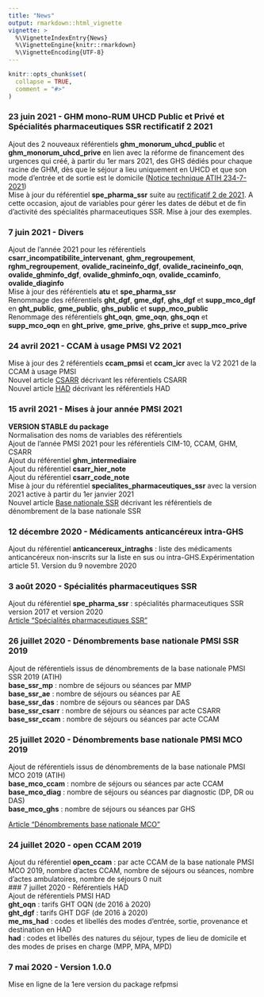 ```yaml
---
title: "News"
output: rmarkdown::html_vignette
vignette: >
  %\VignetteIndexEntry{News}
  %\VignetteEngine{knitr::rmarkdown}
  %\VignetteEncoding{UTF-8}
---
```


```r
knitr::opts_chunk$set(
  collapse = TRUE,
  comment = "#>"
)
```

### 23 juin 2021 - GHM mono-RUM UHCD Public et Privé et Spécialités pharmaceutiques SSR rectificatif 2 2021  
Ajout des 2 nouveaux référentiels **ghm_monorum_uhcd_public** et **ghm_monorum_uhcd_prive** en lien avec la réforme de financement des urgences qui créé, à partir du 1er mars 2021, des GHS dédiés pour chaque racine de GHM, dès que le séjour a lieu uniquement en UHCD et que son mode d'entrée et de sortie est le domicile ([Notice technique ATIH 234-7-2021](https://www.atih.sante.fr/sites/default/files/public/content/4004/notice_technique_n_atih-234-7-2021_nouveautes_financement_2021-hh.pdf))  
Mise à jour du référentiel **spe_pharma_ssr** suite au [rectificatif 2 de 2021](https://www.atih.sante.fr/specialites-pharmaceutiques-en-ssr-2021). A cette occasion, ajout de variables pour gérer les dates de début et de fin d'activité des spécialités pharmaceutiques SSR. Mise à jour des exemples.  

### 7 juin 2021 - Divers  
Ajout de l'année 2021 pour les référentiels **csarr_incompatibilite_intervenant**, **ghm_regroupement**, **rghm_regroupement**, **ovalide_racineinfo_dgf**, **ovalide_racineinfo_oqn**, **ovalide_ghminfo_dgf**, **ovalide_ghminfo_oqn**, **ovalide_ccaminfo**, **ovalide_diaginfo**  
Mise à jour des référentiels **atu** et **spe_pharma_ssr**  
Renommage des référentiels **ght_dgf**, **gme_dgf**, **ghs_dgf** et **supp_mco_dgf** en **ght_public**, **gme_public**, **ghs_public** et **supp_mco_public**  
Renommage des référentiels **ght_oqn**, **gme_oqn**, **ghs_oqn** et **supp_mco_oqn** en **ght_prive**, **gme_prive**, **ghs_prive** et **supp_mco_prive**  

### 24 avril 2021 - CCAM à usage PMSI V2 2021  
Mise à jour des 2 référentiels **ccam_pmsi** et **ccam_icr** avec la V2 2021 de la CCAM à usage PMSI  
Nouvel article [CSARR](https://denisgustin.github.io/refpmsi/articles/csarr.html) décrivant les référentiels CSARR  
Nouvel article [HAD](https://denisgustin.github.io/refpmsi/articles/had.html) décrivant les référentiels HAD    

### 15 avril 2021 - Mises à jour année PMSI 2021   
**VERSION STABLE du package**  
Normalisation des noms de variables des référentiels  
Ajout de l'année PMSI 2021 pour les référentiels CIM-10, CCAM, GHM, CSARR  
Ajout du référentiel **ghm_intermediaire**  
Ajout du référentiel **csarr_hier_note**  
Ajout du référentiel **csarr_code_note**  
Mise à jour du référentiel **specialites_pharmaceutiques_ssr** avec la version 2021 active à partir du 1er janvier 2021  
Nouvel article [Base nationale SSR](https://denisgustin.github.io/refpmsi/articles/base_ssr.html) décrivant les référentiels de dénombrement de la base nationale SSR  

### 12 décembre 2020 - Médicaments anticancéreux intra-GHS    
Ajout du référentiel **anticancereux_intraghs** : liste des médicaments anticancéreux non-inscrits sur la liste en sus ou intra-GHS.Expérimentation article 51. Version du 9 novembre 2020    

### 3 août 2020 - Spécialités pharmaceutiques SSR  
Ajout du référentiel **spe_pharma_ssr** : spécialités pharmaceutiques SSR version 2017 et version 2020  
[Article "Spécialités pharmaceutiques SSR"](https://denisgustin.github.io/refpmsi/articles/specialites_pharmaceutiques_ssr.html)

### 26 juillet 2020 - Dénombrements base nationale PMSI SSR 2019  
Ajout de référentiels issus de dénombrements de la base nationale PMSI SSR 2019 (ATIH)  
**base_ssr_mp** : nombre de séjours ou séances par MMP  
**base_ssr_ae** : nombre de séjours ou séances par AE  
**base_ssr_das** : nombre de séjours ou séances par DAS  
**base_ssr_csarr** : nombre de séjours ou séances par acte CSARR  
**base_ssr_ccam** : nombre de séjours ou séances par acte CCAM  

### 25 juillet 2020 - Dénombrements base nationale PMSI MCO 2019  
Ajout de référentiels issus de dénombrements de la base nationale PMSI MCO 2019 (ATIH)  
**base_mco_ccam** : nombre de séjours ou séances par acte CCAM  
**base_mco_diag** : nombre de séjours ou séances par diagnostic (DP, DR ou DAS)    
**base_mco_ghs** : nombre de séjours ou séances par GHS  

[Article "Dénombrements base nationale MCO"](https://denisgustin.github.io/refpmsi/articles/base_mco.html)

### 24 juillet 2020 - open CCAM 2019  
Ajout du référentiel **open_ccam** : par acte CCAM de la base nationale PMSI MCO 2019, nombre d'actes CCAM, nombre de séjours ou séances, nombre d'actes ambulatoires, nombre de séjours 0 nuit  
### 7 juillet 2020 - Référentiels HAD  
Ajout de référentiels PMSI HAD  
**ght_oqn** : tarifs GHT OQN (de 2016 à 2020)  
**ght_dgf** : tarifs GHT DGF (de 2016 à 2020)  
**me_ms_had** : codes et libellés des modes d'entrée, sortie, provenance et destination en HAD  
**had** : codes et libellés des natures du séjour, types de lieu de domicile et des modes de prises en charge (MPP, MPA, MPD)  

### 7 mai 2020 - Version 1.0.0  
Mise en ligne de la 1ere version du package refpmsi
